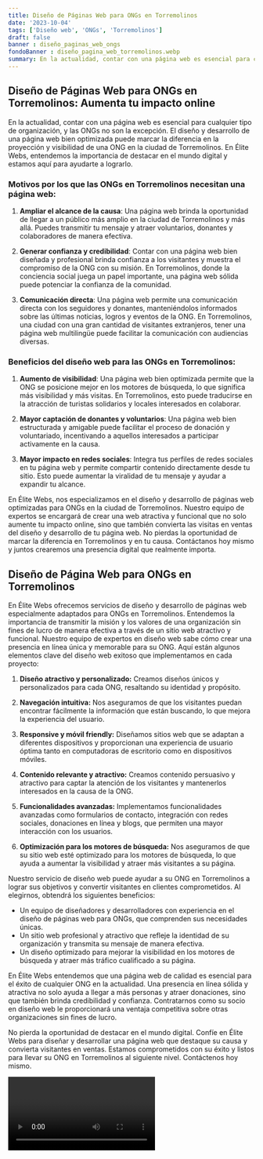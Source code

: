 ```yaml
---
title: Diseño de Páginas Web para ONGs en Torremolinos
date: '2023-10-04'
tags: ['Diseño web', 'ONGs', 'Torremolinos']
draft: false
banner : diseño_paginas_web_ongs
fondoBanner : diseño_pagina_web_torremolinos.webp
summary: En la actualidad, contar con una página web es esencial para cualquier tipo de organización, y las ONGs no son la excepción. El diseño y desarrollo de una página web bien optimizada puede marcar la diferencia en la proyección y visibilidad de una ONG en la ciudad de Torremolinos. En Élite Webs, entendemos la importancia de destacar en el mundo digital y estamos aquí para ayudarte a lograrlo.
---
```


## Diseño de Páginas Web para ONGs en Torremolinos: Aumenta tu impacto online

En la actualidad, contar con una página web es esencial para cualquier tipo de organización, y las ONGs no son la excepción. El diseño y desarrollo de una página web bien optimizada puede marcar la diferencia en la proyección y visibilidad de una ONG en la ciudad de Torremolinos. En Élite Webs, entendemos la importancia de destacar en el mundo digital y estamos aquí para ayudarte a lograrlo.

### Motivos por los que las ONGs en Torremolinos necesitan una página web:

1. **Ampliar el alcance de la causa**: Una página web brinda la oportunidad de llegar a un público más amplio en la ciudad de Torremolinos y más allá. Puedes transmitir tu mensaje y atraer voluntarios, donantes y colaboradores de manera efectiva.

2. **Generar confianza y credibilidad**: Contar con una página web bien diseñada y profesional brinda confianza a los visitantes y muestra el compromiso de la ONG con su misión. En Torremolinos, donde la conciencia social juega un papel importante, una página web sólida puede potenciar la confianza de la comunidad.

3. **Comunicación directa**: Una página web permite una comunicación directa con los seguidores y donantes, manteniéndolos informados sobre las últimas noticias, logros y eventos de la ONG. En Torremolinos, una ciudad con una gran cantidad de visitantes extranjeros, tener una página web multilingüe puede facilitar la comunicación con audiencias diversas.

### Beneficios del diseño web para las ONGs en Torremolinos:

1. **Aumento de visibilidad**: Una página web bien optimizada permite que la ONG se posicione mejor en los motores de búsqueda, lo que significa más visibilidad y más visitas. En Torremolinos, esto puede traducirse en la atracción de turistas solidarios y locales interesados en colaborar.

2. **Mayor captación de donantes y voluntarios**: Una página web bien estructurada y amigable puede facilitar el proceso de donación y voluntariado, incentivando a aquellos interesados a participar activamente en la causa.

3. **Mayor impacto en redes sociales**: Integra tus perfiles de redes sociales en tu página web y permite compartir contenido directamente desde tu sitio. Esto puede aumentar la viralidad de tu mensaje y ayudar a expandir tu alcance.

En Élite Webs, nos especializamos en el diseño y desarrollo de páginas web optimizadas para ONGs en la ciudad de Torremolinos. Nuestro equipo de expertos se encargará de crear una web atractiva y funcional que no solo aumente tu impacto online, sino que también convierta las visitas en ventas del diseño y desarrollo de tu página web. No pierdas la oportunidad de marcar la diferencia en Torremolinos y en tu causa. Contáctanos hoy mismo y juntos crearemos una presencia digital que realmente importa.

<GifSeo />

<Cta />

## Diseño de Página Web para ONGs en Torremolinos

En Élite Webs ofrecemos servicios de diseño y desarrollo de páginas web especialmente adaptados para ONGs en Torremolinos. Entendemos la importancia de transmitir la misión y los valores de una organización sin fines de lucro de manera efectiva a través de un sitio web atractivo y funcional. Nuestro equipo de expertos en diseño web sabe cómo crear una presencia en línea única y memorable para su ONG. Aquí están algunos elementos clave del diseño web exitoso que implementamos en cada proyecto:

1. **Diseño atractivo y personalizado:** Creamos diseños únicos y personalizados para cada ONG, resaltando su identidad y propósito.

2. **Navegación intuitiva:** Nos aseguramos de que los visitantes puedan encontrar fácilmente la información que están buscando, lo que mejora la experiencia del usuario.

3. **Responsive y móvil friendly:** Diseñamos sitios web que se adaptan a diferentes dispositivos y proporcionan una experiencia de usuario óptima tanto en computadoras de escritorio como en dispositivos móviles.

4. **Contenido relevante y atractivo:** Creamos contenido persuasivo y atractivo para captar la atención de los visitantes y mantenerlos interesados en la causa de la ONG.

5. **Funcionalidades avanzadas:** Implementamos funcionalidades avanzadas como formularios de contacto, integración con redes sociales, donaciones en línea y blogs, que permiten una mayor interacción con los usuarios.

6. **Optimización para los motores de búsqueda:** Nos aseguramos de que su sitio web esté optimizado para los motores de búsqueda, lo que ayuda a aumentar la visibilidad y atraer más visitantes a su página.

Nuestro servicio de diseño web puede ayudar a su ONG en Torremolinos a lograr sus objetivos y convertir visitantes en clientes comprometidos. Al elegirnos, obtendrá los siguientes beneficios:

- Un equipo de diseñadores y desarrolladores con experiencia en el diseño de páginas web para ONGs, que comprenden sus necesidades únicas.
- Un sitio web profesional y atractivo que refleje la identidad de su organización y transmita su mensaje de manera efectiva.
- Un diseño optimizado para mejorar la visibilidad en los motores de búsqueda y atraer más tráfico cualificado a su página.

En Élite Webs entendemos que una página web de calidad es esencial para el éxito de cualquier ONG en la actualidad. Una presencia en línea sólida y atractiva no solo ayuda a llegar a más personas y atraer donaciones, sino que también brinda credibilidad y confianza. Contratarnos como su socio en diseño web le proporcionará una ventaja competitiva sobre otras organizaciones sin fines de lucro.

No pierda la oportunidad de destacar en el mundo digital. Confíe en Élite Webs para diseñar y desarrollar una página web que destaque su causa y convierta visitantes en ventas. Estamos comprometidos con su éxito y listos para llevar su ONG en Torremolinos al siguiente nivel. Contáctenos hoy mismo.

<Video />

<CtaBot job='ONGs' city='Torremolinos'/>

<Gmaps query='Torremolinos+españa+maps' />